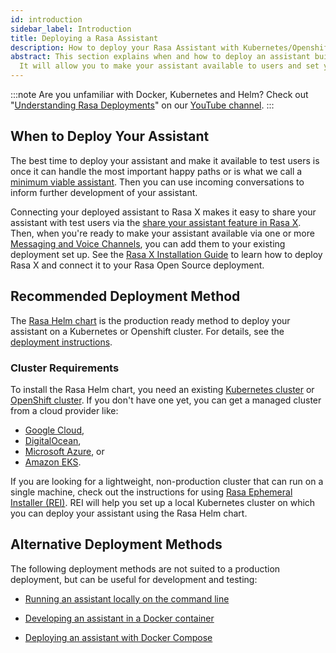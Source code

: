 ```yaml
---
id: introduction
sidebar_label: Introduction
title: Deploying a Rasa Assistant
description: How to deploy your Rasa Assistant with Kubernetes/Openshift
abstract: This section explains when and how to deploy an assistant built with Rasa.
  It will allow you to make your assistant available to users and set you up with a production-ready environment.
---
```

<!-- this file is version specific, do not use `@site/...` syntax -->

:::note
Are you unfamiliar with Docker, Kubernetes and Helm? Check out "[Understanding Rasa Deployments](https://www.youtube.com/watch?v=aAs_RS0ueEw&list=PL75e0qA87dlHmfmu7oPPYA22fmc6GJ2aW)" on our [YouTube channel](https://www.youtube.com/channel/UCJ0V6493mLvqdiVwOKWBODQ).
:::

## When to Deploy Your Assistant

The best time to deploy your assistant and make it available to test users is once it can handle the most
important happy paths or is what we call a [minimum viable assistant](../glossary.mdx). Then you can use incoming
conversations to inform further development of your assistant.

Connecting your deployed assistant to Rasa X makes it easy to share your assistant
with test users via the [share your assistant feature in
Rasa X](https://rasa.com/docs/rasa-enterprise/user-guide/share-assistant#share-your-bot).
Then, when you're ready to make your assistant available via one or more [Messaging and Voice Channels](../messaging-and-voice-channels.mdx),
you can add them to your existing deployment set up.
See the [Rasa X Installation Guide](https://rasa.com/docs/rasa-enterprise/installation-and-setup/installation-guide/) to learn how to deploy Rasa X and connect it to your Rasa Open Source deployment.


## Recommended Deployment Method
The [Rasa Helm chart](https://github.com/RasaHQ/helm-charts/tree/main/charts/rasa) is the production ready method to deploy
your assistant on a Kubernetes or Openshift cluster. For details, see the [deployment instructions](./deploy-rasa.mdx).

### Cluster Requirements

To install the Rasa Helm chart, you need an existing
[Kubernetes cluster](https://kubernetes.io/) or [OpenShift cluster](https://www.openshift.com/).
If you don't have one yet, you can get a managed cluster from a cloud provider like:
* [Google Cloud](https://cloud.google.com/kubernetes-engine),
* [DigitalOcean](https://www.digitalocean.com/products/kubernetes/),
* [Microsoft Azure](https://azure.microsoft.com/en-us/services/kubernetes-service/), or
* [Amazon EKS](https://aws.amazon.com/eks/).

If you are looking for a lightweight, non-production cluster that can run on a single machine, check out the instructions for using [Rasa Ephemeral Installer (REI)](../deploy/rei/deploy.mdx). REI will help you set up a local Kubernetes cluster on which you can deploy your assistant using the Rasa Helm chart.

## Alternative Deployment Methods

The following deployment methods are not suited to a production deployment, but can be useful for development and testing:

* [Running an assistant locally on the command line](../command-line-interface.mdx#rasa-run)

* [Developing an assistant in a Docker container](../docker/building-in-docker.mdx)

* [Deploying an assistant with Docker Compose](../docker/deploying-in-docker-compose.mdx)
